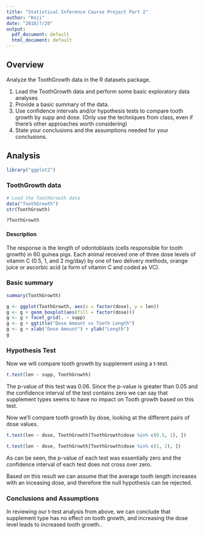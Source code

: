 ```yaml
---
title: "Statistical Inference Course Project Part 2"
author: "Koji"
date: "2018/7/20"
output:
  pdf_document: default
  html_document: default
---
```


## Overview

Analyze the ToothGrowth data in the R datasets package.

1. Load the ToothGrowth data and perform some basic exploratory data analyses
2. Provide a basic summary of the data.
3. Use confidence intervals and/or hypothesis tests to compare tooth growth by supp and dose. (Only use the techniques from class, even if there's other approaches worth considering)
4. State your conclusions and the assumptions needed for your conclusions.


## Analysis

```r
library("ggplot2")
```

### ToothGrowth data
```r
# Load the ToothGrowth data
data("ToothGrowth")
str(ToothGrowth)
```

```r
?ToothGrowth
```
#### Description

The response is the length of odontoblasts (cells responsible for tooth growth) in 60 guinea pigs. Each animal received one of three dose levels of vitamin C (0.5, 1, and 2 mg/day) by one of two delivery methods, orange juice or ascorbic acid (a form of vitamin C and coded as VC).

### Basic summary
```r
summary(ToothGrowth)
```

```r
g <- ggplot(ToothGrowth, aes(x = factor(dose), y = len)) 
g <- g + geom_boxplot(aes(fill = factor(dose)))
g <- g + facet_grid(. ~ supp)
g <- g + ggtitle("Dose Amount vs Tooth Length")
g <- g + xlab("Dose Amount") + ylab("Length")
g
```

### Hypothesis Test


Now we will compare tooth growth by supplement using a t-test.

```r
t.test(len ~ supp, ToothGrowth)
```
The p-value of this test was 0.06.
Since the p-value is greater than 0.05 and the confidence interval of the test contains zero we can say that supplement types seems to have no impact on Tooth growth based on this test.

Now we’ll compare tooth growth by dose, looking at the different pairs of dose values.

```r
t.test(len ~ dose, ToothGrowth[ToothGrowth$dose %in% c(0.5, 1), ])
```

```r
t.test(len ~ dose, ToothGrowth[ToothGrowth$dose %in% c(1, 2), ])
```

As can be seen, the p-value of each test was essentially zero and the confidence interval of each test does not cross over zero.

Based on this result we can assume that the average tooth length increases with an inceasing dose, and therefore the null hypothesis can be rejected.

### Conclusions and Assumptions

In reviewing our t-test analysis from above, we can conclude that supplement type has no effect on tooth growth, and increasing the dose level leads to increased tooth growth..
